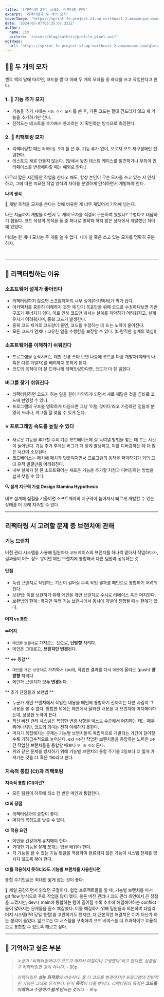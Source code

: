 ```yaml
---
title: '(리팩터링 2판) ch02. 리팩터링 원칙'
excerpt: '리팩터링과 두 개의 모자'
coverImage: 'https://sprint-fe-project.s3.ap-northeast-2.amazonaws.com/globalnomad/profile_image/2-3_116_1720775236280.avif'
date: '2024-05-07T05:35:07.322Z'
author:
  name: Lim
  picture: '/assets/blog/authors/profile_pixel.avif'
ogImage:
  url: 'https://sprint-fe-project.s3.ap-northeast-2.amazonaws.com/globalnomad/profile_image/2-3_116_1720775236280.avif'
---
```


## 👷🏻 두 개의 모자

켄트 백의 말에 따르면, 코드를 짤 때 아래 두 개의 모자들 중 하나를 쓰고 작업한다고 한다.

### 1. 👒 기능 추가 모자

- 기능을 추가 시에는 `기능 추가 모자` 를 쓴 후, 기존 코드는 절대 건드리지 않고 새 기능을 추가하기만 한다.
- 진척도는 테스트를 추가해서 통과하는 지 확인하는 방식으로 측정한다.

### 2. 🎩 리팩토링 모자

- 리팩터링할 때는 `리팩토링 모자` 를 쓴 후, 기능 추가 없이, 오로지 코드 재구성에만 전념한다.
- 테스트도 새로 만들지 않는다. (앞에서 놓친 테스트 케이스를 발견하거나 부득이 인터페이스를 변경해야할 때는 예외로 한다.)

아무리 짧은 시간동안 작업을 한다고 해도, 항상 본인이 무슨 모자를 쓰고 있는 지 인식하고, 그에 따른 미묘한 작업 방식의 차이를 분명하게 인식하면서 개발해야 한다.

**나의 생각**

<aside>
💭 개발 목적을 모자를 쓴다는 것에 비유한 게 너무 재밌어서 기억에 남는다.

나는 지금까지 개발을 하면서 두 개의 모자를 적절히 구분하여 썼었나? 그렇다고 대답하기 힘들다. 코드 작성의 목적을 둘 중 하나로 명확히 하지 않은 상태에서 개발했던 적이 꽤 있었다.

머리는 한 개니 모자는 두 개를 쓸 수 없다. 내가 쓸 혹은 쓰고 있는 모자를 명확히 구분하자.

</aside>
<br/>

---

## 🧐 리팩터링하는 이유

### 소프트웨어 설계가 좋아진다

- 리팩터링하지 않으면 소프트웨어의 내부 설계(아키텍쳐)가 썩기 쉽다.
- 아키텍처를 충분히 이해하지 못한 채 단기 목표만을 위해 코드를 수정하다보면 기반 구조가 무너지기 쉽다. 이로 인해 코드만 봐서는 설계를 파악하기 어려워지고, 설계 유지가 어려워지며, 중복 코드가 발생한다.
- 중복 코드 제거로 코드량이 줄면, 코드를 수정하는 데 드는 노력이 줄어진다.
- 모든 코드가 언제나 고유한 일을 수행함을 보장할 수 있다. (바람직한 설계의 핵심!)

### 소프트웨어를 이해하기 쉬워진다

- 프로그램을 동작시키는 데만 신경 쓰다 보면 나중에 코드를 다룰 개발자(미래의 나 혹은 다른 개발자)를 배려하지 못하게 된다.
- 코드의 목적이 더 잘 드러나게 리팩토링한다면, 코드가 더 잘 읽힌다.

### 버그를 찾기 쉬워진다

- 리팩터링하면 코드가 하는 일을 깊이 파악하게 되면서 새로 깨달은 것을 곧바로 코드에 반영할 수 있다.
- 프로그램의 구조를 명확하게 다듬으면 그냥 ‘이럴 것이다’라고 가정하던 점들이 분명히 드러나, 버그를 잘 찾을 수 있게 된다.

### ⭐ 프로그래밍 속도를 높일 수 있다

- 새로운 기능을 추가할 수록 기존 코드베이스에 잘 녹여낼 방법을 찾는 데 드는 시간이 늘어난다. 기능 추가 후에는 버그가 더 잦게 발생하고, 이를 디버깅하는 데 더 많은 시간이 소요된다.
- 코드베이스는 패치에 패치가 덧붙여지면서 프로그램의 동작을 파악하기가 거의 고대 유적 발굴만큼 어려워진다.
- 내부 설계가 잘 된 소프트웨어는 새로운 기능을 추가할 지점과 디버깅하는 방법을 쉽게 찾을 수 있다.

<aside>

**🔍 설계 지구력 가설 Design Stamina Hypothesis**

내부 설계에 심혈을 기울이면 소프트웨어의 지구력이 높아져서 빠르게 개발할 수 있는 상태를 더 오래 지속할 수 있다.

</aside>

---

## 리팩터링 시 고려할 문제 중 브랜치에 관해

### 기능 브랜치

버전 관리 시스템을 사용해 팀원마다 코드베이스의 브랜치를 하나씩 맡아서 작업하다가, 결과물이 어느 정도 쌓이면 메인 브랜치에 통합해서 다른 팀원과 공유하는 것

#### 단점

- 독립 브랜치로 작업하는 기간이 길어질 수록 작업 결과를 메인으로 통합하기 어려워진다.
- 보완법: 이를 보완하기 위해 메인을 개인 브랜치로 수시로 리베이스 혹은 머지한다.
- 보완법의 한계 : 하지만 여러 기능 브랜치에서 동시에 개발이 진행될 때는 한계가 있다.

#### 머지 vs 통합

<aside>

**➡️머지**

- `메인`을 `브랜치`로 가져오는 것으로, **단방향** 처리다.
- 메인은 그대로고, **브랜치만 변경**된다.
  </aside>

<aside>

** ↔️ 통합**

- `메인`을 `개인 브랜치`로 가져와서 (pull), 작업한 결과를 다시 `메인`에 올리는 (push) **양방향** 처리다.
- 메인과 브랜치가 **모두 변경**된다.
  </aside>

** 추가 단점들과 보완법 **

- 누군가 개인 브랜치에서 작업한 내용을 메인에 통합하기 전까지는 다른 사람이 그 내용을 볼 수 없다. 통합한 뒤에는 메인에서 달라진 내용을 내 브랜치에 머지해야하는데, 상당한 노력이 든다.
- 최신 버전 관리 시스템은 복잡한 변경 사항을 텍스트 수준에서 머지하는 데는 매우 뛰어나지만, 코드의 의미는 전혀 이해하지 못한다.
- 머지가 복잡해지는 문제는 기능별 브랜치들이 독립적으로 개발되는 기간이 길어질 수록 기하급수적으로 늘어난다.
  ex) `4주`간 작업한 브랜치들을 통합하는 노력은 `2주`간 작업한 브랜치들을 통합할 때보다 `두 배 이상` 든다.
- 위와 같은 문제를 방지하기 위해 기능별 브랜치의 통합 주기를 2일보다 더 짧게 가져가는 것을 `CI` 혹은 `TBD`라고 한다.

### **지속적 통합 (CI)과 리팩토링**

**지속적 통합 (CI)이란?**

- 모든 팀원이 하루에 최소 한 번은 메인과 통합한다.

**CI의 장점**

- 리팩터링과의 궁합이 좋다.
- 머지의 복잡도를 낮출 수 있다.

**CI 적용 요건**

- 메인을 건강하게 유지해야 한다.
- 거대한 기능을 잘게 쪼개는 법을 배워야 한다.
- 각 기능을 끌 수 있는 기능 토글을 적용하여 완료되지 않은 기능이 시스템 전체를 망치지 않도록 해야 한다.

**CI를 적용하지 못하더라도 기능별 브랜치를 사용한다면**

통합 주기만큼은 최대한 짧게 잡는 것이 좋다.

<aside>
💭 제일 공감하면서 읽었던 구절이다.
협업 프로젝트들을 할 때, 기능별 브랜치를 따서 git flow 방식으로 주로 작업을 많이 했다. 물론 버전 관리나 코드 관리 측면에서 큰 장점을 느꼈지만, dev나 main에 통합하는 텀이 길어질 수록 추후에 해결해야하는 conflict들이 많아지는 문제들을 몸소 체감했다. 이를 해결하기 위해 팀원들과 의논하여 데일리 머지 시스템(PR 당일 통합)을 고안하기도 했지만, 더 근본적인 해결책은 CI가 아닌가 하는 생각이 들었다. 앞으로는 CI 시스템을 구축하여 코드 베이스를 더 효과적이고 효율적으로 통합할 수 있도록 해보고 싶다.

</aside>

---

## 💬 기억하고 싶은 부분

> _누군가 “리팩터링하다가 코드가 깨져서 며칠이나 고생했다”라고 한다면, 십중팔구 리팩터링한 것이 아니다._ - 80p

> _리팩터링은 **성능 최적화**와 비슷하다. 둘 다 코드를 변경하지만 프로그램의 전반적인 기능은 그대로 유지한다. 단지 **목적**이 다를 뿐이다. 리팩터링의 목적은 **코드를 이해하고 수정하기 쉽게 만드는 것**이다._ - 80p
